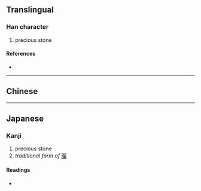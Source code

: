 {{character info/new}}
==Translingual==

===Han character===
{{Han char|rn=96|rad=玉|as=13|sn=17|four=|canj=MGMLW|ids=⿰𤣩畱}}

# precious stone

====References====
* {{Han ref|kx=0742.130|dkj=21249|dj=1151.260|hdz=21137.030|uh=74A2|ud=29858}}

----

==Chinese==
{{zh-see|瑠|v}}

----

==Japanese==

===Kanji===
{{ja-kanji|grade=|rs=玉13}}

# precious stone
# ''traditional form of'' [[瑠]]

====Readings====
* {{ja-readings|goon=る|kanon=りゅう<りう|kun=るり|nanori=}}
